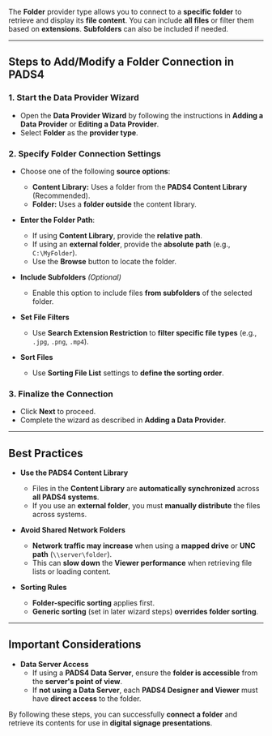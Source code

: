 
The **Folder** provider type allows you to connect to a **specific folder** to retrieve and display its **file content**. You can include **all files** or filter them based on **extensions**. **Subfolders** can also be included if needed.

---

## **Steps to Add/Modify a Folder Connection in PADS4**

### **1. Start the Data Provider Wizard**
- Open the **Data Provider Wizard** by following the instructions in **Adding a Data Provider** or **Editing a Data Provider**.
- Select **Folder** as the **provider type**.

### **2. Specify Folder Connection Settings**
- Choose one of the following **source options**:
  - **Content Library:** Uses a folder from the **PADS4 Content Library** (Recommended).
  - **Folder:** Uses a **folder outside** the content library.

- **Enter the Folder Path**:
  - If using **Content Library**, provide the **relative path**.
  - If using an **external folder**, provide the **absolute path** (e.g., `C:\MyFolder`).
  - Use the **Browse** button to locate the folder.

- **Include Subfolders** *(Optional)*
  - Enable this option to include files **from subfolders** of the selected folder.

- **Set File Filters**
  - Use **Search Extension Restriction** to **filter specific file types** (e.g., `.jpg`, `.png`, `.mp4`).

- **Sort Files**
  - Use **Sorting File List** settings to **define the sorting order**.

### **3. Finalize the Connection**
- Click **Next** to proceed.
- Complete the wizard as described in **Adding a Data Provider**.

---

## **Best Practices**
- **Use the PADS4 Content Library**  
  - Files in the **Content Library** are **automatically synchronized** across **all PADS4 systems**.  
  - If you use an **external folder**, you must **manually distribute** the files across systems.

- **Avoid Shared Network Folders**  
  - **Network traffic may increase** when using a **mapped drive** or **UNC path** (`\\server\folder`).
  - This can **slow down** the **Viewer performance** when retrieving file lists or loading content.

- **Sorting Rules**  
  - **Folder-specific sorting** applies first.
  - **Generic sorting** (set in later wizard steps) **overrides folder sorting**.

---

## **Important Considerations**
- **Data Server Access**  
  - If using a **PADS4 Data Server**, ensure the **folder is accessible** from the **server's point of view**.
  - If **not using a Data Server**, each **PADS4 Designer and Viewer** must have **direct access** to the folder.

By following these steps, you can successfully **connect a folder** and retrieve its contents for use in **digital signage presentations**.